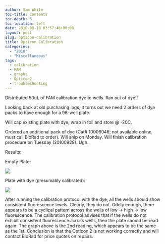 ```yaml
---
author: Sam White
toc-title: Contents
toc-depth: 5
toc-location: left
date: 2010-09-18 03:57:46+00:00
layout: post
slug: opticon-calibration
title: Opticon Calibration
categories:
  - "2010"
  - "Miscellaneous"
tags:
  - calibration
  - FAM
  - graphs
  - Opticon2
  - troubleshooting
---
```


Distributed 50uL of FAM calibration dye to wells. Ran out of dye!!

Looking back at old purchasing logs, it turns out we need 2 orders of dye packs to have enough for a 96-well plate.

Will cap existing plate with dye, wrap in foil and store @ -20C.

Ordered an additional pack of dye (Cat# 10006046; not available online, must call BioRad to order). Will ship on Monday. Will finish calibration procedure on Tuesday (20100928). Ugh.

Results:

Empty Plate:

![](https://eagle.fish.washington.edu/Arabidopsis/20100917%20Opticon%20Cal%20Empty.JPG)

Plate with dye (presumably calibrated):

![](https://eagle.fish.washington.edu/Arabidopsis/20100922%20Opticon%20Cal%20Dye.JPG)

After running the calibration protocol with the dye, all the wells should show consistent fluorescence levels. Clearly, they do not. Oddly enough, there appears to be a cyclical pattern across the wells of low -> high -> low fluorescence. The calibration protocol advises that if the wells do not exhibit consistent fluorescence across wells, then the plate should be read again. The graph above is the 2nd reading, which appears to be the same as the 1st. Conclusion is that the Opticon 2 is not working correctly and will contact BioRad for price quotes on repairs.
